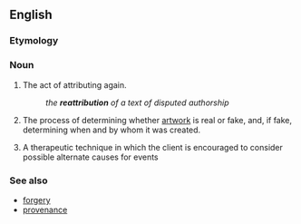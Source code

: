 {{also|réattribution}}
==English==

===Etymology===
{{prefix|re|attribution|lang=en}}

===Noun===
{{en-noun|~}}

# The act of attributing again.
#: ''the '''reattribution''' of a text of disputed authorship''
# {{lb|en|arts}} The process of determining whether [[artwork]] is real or fake, and, if fake, determining when and by whom it was created.
# {{lb|en|therapy}} A therapeutic technique in which the client is encouraged to consider possible alternate causes for events

===See also===
* [[forgery]]
* [[provenance]]